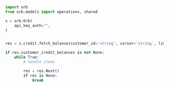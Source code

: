 ```python FetchCustomerCredits.py
import orb
from orb.models import operations, shared

s = orb.Orb(
    api_key_auth="",
)


res = s.credit.fetch_balance(customer_id='string', cursor='string', limit=847252)

if res.customer_credit_balances is not None:
    while True:
        # handle items

        res = res.Next()
        if res is None:
            break

```
